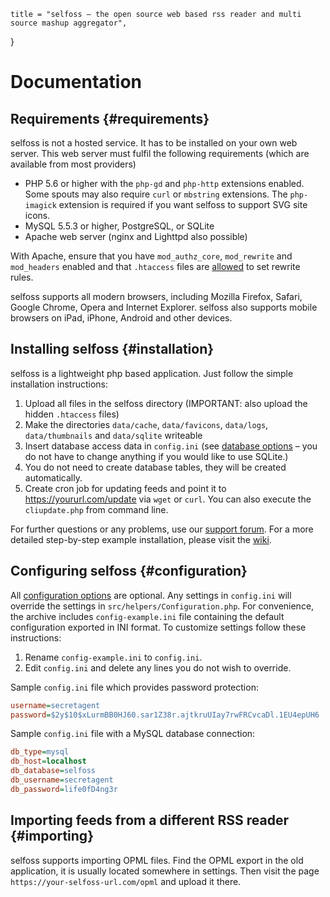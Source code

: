     title = "selfoss – the open source web based rss reader and multi source mashup aggregator",
}


# Documentation

## Requirements {#requirements}
<div class="documentation-entry">

selfoss is not a hosted service. It has to be installed on your own web server. This web server must fulfil the following requirements (which are available from most providers)

* PHP 5.6 or higher with the `php-gd` and `php-http` extensions enabled. Some spouts may also require `curl` or `mbstring` extensions. The `php-imagick` extension is required if you want selfoss to support SVG site icons.
* MySQL 5.5.3 or higher, PostgreSQL, or SQLite
* Apache web server (nginx and Lighttpd also possible)

With Apache, ensure that you have `mod_authz_core`, `mod_rewrite` and `mod_headers` enabled and that `.htaccess` files are [allowed](http://httpd.apache.org/docs/current/mod/core.html#allowoverride) to set rewrite rules.

selfoss supports all modern browsers, including Mozilla Firefox, Safari, Google Chrome, Opera and Internet Explorer. selfoss also supports mobile browsers on iPad, iPhone, Android and other devices.
</div>

## Installing selfoss {#installation}
<div class="documentation-entry">

selfoss is a lightweight php based application. Just follow the simple installation instructions:

1. Upload all files in the selfoss directory (IMPORTANT: also upload the hidden `.htaccess` files)
2. Make the directories `data/cache`, `data/favicons`, `data/logs`, `data/thumbnails` and `data/sqlite` writeable
3. Insert database access data in `config.ini` (see [database options](@/docs/administration/options.md#db-type) – you do not have to change anything if you would like to use SQLite.)
4. You do not need to create database tables, they will be created automatically.
5. Create cron job for updating feeds and point it to https://yoururl.com/update via `wget` or `curl`. You can also execute the `cliupdate.php` from command line.

For further questions or any problems, use our [support forum](forum). For a more detailed step-by-step example installation, please visit the [wiki](https://github.com/fossar/selfoss/wiki/).
</div>

## Configuring selfoss {#configuration}
<div class="documentation-entry">

All [configuration options](@/docs/administration/options.md) are optional. Any settings in `config.ini` will override the settings in `src/helpers/Configuration.php`. For convenience, the archive includes `config-example.ini` file containing the default configuration exported in INI format. To customize settings follow these instructions:

1. Rename `config-example.ini` to `config.ini`.
2. Edit `config.ini` and delete any lines you do not wish to override.

Sample `config.ini` file which provides password protection:

```ini
username=secretagent
password=$2y$10$xLurmBB0HJ60.sar1Z38r.ajtkruUIay7rwFRCvcaDl.1EU4epUH6
```

Sample `config.ini` file with a MySQL database connection:

```ini
db_type=mysql
db_host=localhost
db_database=selfoss
db_username=secretagent
db_password=life0fD4ng3r
```
</div>

## Importing feeds from a different RSS reader {#importing}
<div class="documentation-entry">

selfoss supports importing OPML files. Find the OPML export in the old application, it is usually located somewhere in settings.
Then visit the page `https://your-selfoss-url.com/opml` and upload it there.
</div>
